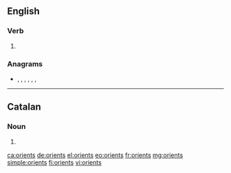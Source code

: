 ==English==

===Verb===
{{head|en|verb form}}

# {{en-third-person singular of|orient}}

===Anagrams===
* {{l|en|in store}}, {{l|en|instore}}, {{l|en|noirest}}, {{l|en|sterino}}, {{l|en|stonier}}, {{l|en|tries on}}, {{l|en|triones}}

----

==Catalan==

===Noun===
{{head|ca|noun form}}

# {{plural of|orient|lang=ca}}

[[ca:orients]]
[[de:orients]]
[[el:orients]]
[[eo:orients]]
[[fr:orients]]
[[mg:orients]]
[[simple:orients]]
[[fi:orients]]
[[vi:orients]]